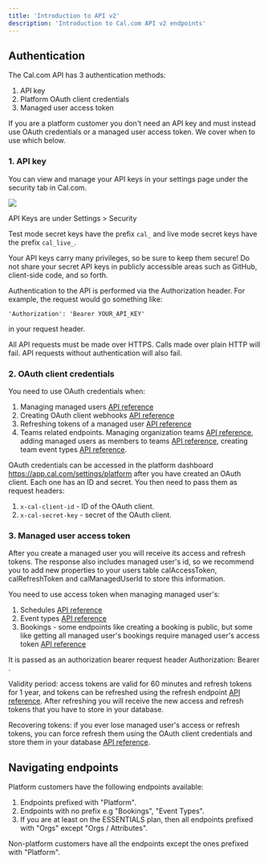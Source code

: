 ```yaml
---
title: 'Introduction to API v2'
description: 'Introduction to Cal.com API v2 endpoints'
---
```


## Authentication

The Cal.com API has 3 authentication methods:

1. API key
2. Platform OAuth client credentials
3. Managed user access token

If you are a platform customer you don't need an API key and must instead use OAuth credentials or a managed user access token. We cover when to use which below.

### 1. API key

You can view and manage your API keys in your settings page under the security tab in Cal.com.

<img src="/images/i1600x899-DllqhV6w_3Vj_oxtjov.png" />

API Keys are under Settings > Security

Test mode secret keys have the prefix `cal_` and live mode secret keys have the prefix `cal_live_`.

Your API keys carry many privileges, so be sure to keep them secure! Do not share your secret API keys in publicly accessible areas such as GitHub, client-side code, and so forth.

Authentication to the API is performed via the Authorization header. For example, the request would go something like:

```
'Authorization': 'Bearer YOUR_API_KEY'
```

in your request header.

All API requests must be made over HTTPS. Calls made over plain HTTP will fail. API requests without authentication will also fail.

### 2. OAuth client credentials
You need to use OAuth credentials when:

1. Managing managed users [API reference](https://cal.com/docs/api-reference/v2/platform-managed-users/create-a-managed-user)
2. Creating OAuth client webhooks [API reference](https://cal.com/docs/api-reference/v2/platform-webhooks/create-a-webhook)
3. Refreshing tokens of a managed user [API reference](https://cal.com/docs/api-reference/v2/oauth/post-v2oauth-refresh)
4. Teams related endpoints. Managing organization teams [API reference](https://cal.com/docs/api-reference/v2/orgs-teams/create-a-team), adding managed users as members  to teams [API reference](https://cal.com/docs/api-reference/v2/orgs-teams-memberships/create-a-membership), creating team event types [API reference](https://cal.com/docs/api-reference/v2/orgs-event-types/create-an-event-type).

OAuth credentials can be accessed in the platform dashboard https://app.cal.com/settings/platform after you have created an OAuth client. Each one has an ID and secret. You then need to pass them as request headers:

1. `x-cal-client-id` - ID of the OAuth client.
2. `x-cal-secret-key` - secret of the OAuth client.

### 3. Managed user access token

After you create a managed user you will receive its access and refresh tokens. The response also includes managed user's id, so we recommend you to add new properties to your users table calAccessToken, calRefreshToken and calManagedUserId to store this information.

You need to use access token when managing managed user's:
1. Schedules [API reference](https://cal.com/docs/api-reference/v2/schedules/create-a-schedule)
2. Event types [API reference](https://cal.com/docs/api-reference/v2/event-types/create-an-event-type)
3. Bookings - some endpoints like creating a booking is public, but some like getting all managed user's bookings require managed user's access token [API reference](https://cal.com/docs/api-reference/v2/bookings/get-all-bookings)

It is passed as an authorization bearer request header Authorization: Bearer <access-token>.

Validity period: access tokens are valid for 60 minutes and refresh tokens for 1 year, and tokens can be refreshed using the refresh endpoint [API reference](https://cal.com/docs/api-reference/v2/oauth/post-v2oauth-refresh). After refreshing you will receive the new access and refresh tokens that you have to store in your database.

Recovering tokens: if you ever lose managed user's access or refresh tokens, you can force refresh them using the OAuth client credentials and store them in your database [API reference](https://cal.com/docs/api-reference/v2/platform-managed-users/force-refresh-tokens).

## Navigating endpoints
Platform customers have the following endpoints available:

1. Endpoints prefixed with "Platform".
2. Endpoints with no prefix e.g "Bookings", "Event Types".
3. If you are at least on the ESSENTIALS plan, then all endpoints prefixed with "Orgs" except "Orgs / Attributes".

Non-platform customers have all the endpoints except the ones prefixed with "Platform".